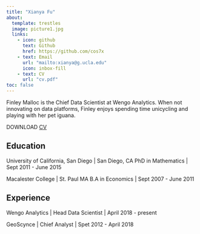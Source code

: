 ```yaml
---
title: "Xianya Fu"
about:
  template: trestles
  image: picture1.jpg
  links:
    - icon: github
      text: Github
      href: https://github.com/cos7x
    - text: Email
      url: "mailto:xianya@g.ucla.edu"
      icon: inbox-fill
    - text: CV
      url: "cv.pdf"
toc: false
---
```


Finley Malloc is the Chief Data Scientist at Wengo Analytics. When not innovating on data platforms, Finley enjoys spending time unicycling and playing with her pet iguana.

DOWNLOAD [CV](/cv.pdf)

## Education

University of California, San Diego | San Diego, CA
PhD in Mathematics | Sept 2011 - June 2015

Macalester College | St. Paul MA
B.A in Economics | Sept 2007 - June 2011

## Experience

Wengo Analytics | Head Data Scientist | April 2018 - present

GeoScynce | Chief Analyst | Spet 2012 - April 2018